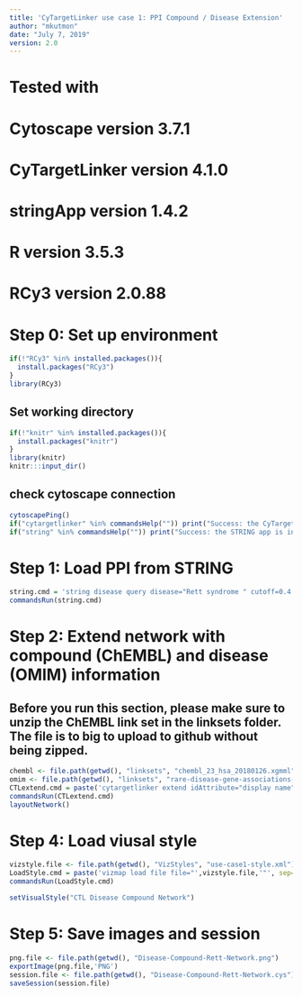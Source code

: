 ```yaml
---
title: 'CyTargetLinker use case 1: PPI Compound / Disease Extension'
author: "mkutmon"
date: "July 7, 2019"
version: 2.0
---
```

  
################################
# Tested with 
# Cytoscape version 3.7.1
# CyTargetLinker version 4.1.0
# stringApp version 1.4.2
# R version 3.5.3
# RCy3 version 2.0.88
################################

# Step 0: Set up environment
```r
if(!"RCy3" %in% installed.packages()){
  install.packages("RCy3")
}
library(RCy3)
```

## Set working directory
```r
if(!"knitr" %in% installed.packages()){
  install.packages("knitr")
}
library(knitr)
knitr:::input_dir()
```

## check cytoscape connection
```r
cytoscapePing()
if("cytargetlinker" %in% commandsHelp("")) print("Success: the CyTargetLinker app is installed") else print("Warning: CyTargetLinker app is not installed. Please install the CyTargetLinker app before proceeding.")
if("string" %in% commandsHelp("")) print("Success: the STRING app is installed") else print("Warning: STRING app is not installed. Please install the STRING app before proceeding.")
```

# Step 1: Load PPI from STRING
```r
string.cmd = 'string disease query disease="Rett syndrome " cutoff=0.4 species="Homo sapiens" limit=20'
commandsRun(string.cmd)
```

# Step 2: Extend network with compound (ChEMBL) and disease (OMIM) information
## Before you run this section, please make sure to unzip the ChEMBL link set in the linksets folder. The file is to big to upload to github without being zipped. 
```r
chembl <- file.path(getwd(), "linksets", "chembl_23_hsa_20180126.xgmml")
omim <- file.path(getwd(), "linksets", "rare-disease-gene-associations-hsa-20180411.xgmml")
CTLextend.cmd = paste('cytargetlinker extend idAttribute="display name" linkSetFiles="', chembl, ',', omim, '" network=current', sep="")
commandsRun(CTLextend.cmd)
layoutNetwork()
```

# Step 4: Load viusal style
```r
vizstyle.file <- file.path(getwd(), "VizStyles", "use-case1-style.xml")
LoadStyle.cmd = paste('vizmap load file file="',vizstyle.file,'"', sep="")
commandsRun(LoadStyle.cmd)

setVisualStyle("CTL Disease Compound Network")
```

# Step 5: Save images and session
```r
png.file <- file.path(getwd(), "Disease-Compound-Rett-Network.png")
exportImage(png.file,'PNG')
session.file <- file.path(getwd(), "Disease-Compound-Rett-Network.cys")
saveSession(session.file)
```


